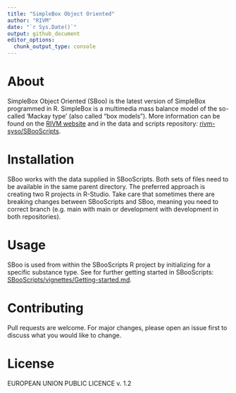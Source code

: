 ```yaml
---
title: "SimpleBox Object Oriented"
author: "RIVM"
date: "`r Sys.Date()`"
output: github_document
editor_options: 
  chunk_output_type: console
---
```


# About

SimpleBox Object Oriented (SBoo) is the latest version of SimpleBox programmed in R. SimpleBox is a multimedia mass balance model of the so-called ‘Mackay type’ (also called "box models"). More information can be found on the [RIVM website](https://www.rivm.nl/simplebox "simplebox") and in the data and scripts repository: [rivm-syso/SBooScripts](https://github.com/rivm-syso/SBooScripts "SBooScripts").

# Installation

SBoo works with the data supplied in SBooScripts. Both sets of files need to be available in the same parent directory. The preferred approach is creating two R projects in R-Studio. Take care that sometimes there are breaking changes between SBooScripts and SBoo, meaning you need to correct branch (e.g. main with main or development with development in both repositories).

# Usage

SBoo is used from within the SBooScripts R project by initializing for a specific substance type. See for further getting started in SBooScripts: [SBooScripts/vignettes/Getting-started.md](https://github.com/rivm-syso/SBooScripts/vignettes/Getting-started.md "getting started").

# Contributing

Pull requests are welcome. For major changes, please open an issue first to discuss what you would like to change.

# License

EUROPEAN UNION PUBLIC LICENCE v. 1.2
